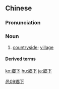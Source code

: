 {{also|乡下}}
==Chinese==
{{zh-forms|s=乡下}}

===Pronunciation===
{{zh-pron
|m=xiāngxia
|c=hoeng1 haa6-2
|h=pfs=hiông-ha
|mn=qz:hiuⁿ-ě/tw,xm:hiuⁿ-ē/zz:hioⁿ-ēe
|cat=n
}}

===Noun===
{{zh-noun}}

# [[countryside]]; [[village]]

====Derived terms====
{{zh-der|鄉下人}}

[[Category:Elementary Mandarin|邑09鄉下]]

[[ko:鄉下]]
[[hu:鄉下]]
[[ja:鄉下]]
